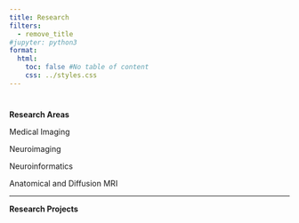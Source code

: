 ```yaml
---
title: Research
filters:
  - remove_title
#jupyter: python3
format:
  html:
    toc: false #No table of content
    css: ../styles.css
---
```


# {.centering .unnumbered .unlisted}

[**Research Areas**]{.text-style-1}

Medical Imaging

Neuroimaging

Neuroinformatics

Anatomical and Diffusion MRI

----

[**Research Projects**]{.text-style-1}